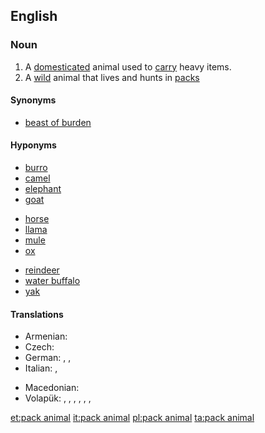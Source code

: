 ==English==
{{wikipedia}}

===Noun===
{{en-noun|sg=[[pack]] [[animal]]}}

# A [[domesticated]] animal used to [[carry]] heavy items.
# A [[wild]] animal that lives and hunts in [[pack]]s

====Synonyms====
* {{sense|animal used for carrying}} [[beast of burden]]

====Hyponyms====
{{rel-top|beasts of burden}}
* [[burro]]
* [[camel]]
* [[elephant]]
* [[goat]]
{{rel-mid3}}
* [[horse]]
* [[llama]]
* [[mule]]
* [[ox]]
{{rel-mid3}}
* [[reindeer]]
* [[water buffalo]]
* [[yak]]
{{rel-bottom}}

====Translations====
{{trans-top|animal used  to carry heavy items}}
* Armenian: {{t-|hy|գրաստ|tr=grast}}
* Czech: {{t-|cs|soumar|m}}
* German: {{t|de|Lasttier|n}}, {{t|de|Saumtier|n}}, {{qualifier|burro}} {{t|de|Packesel|m}}
* Italian: {{t-|it|animale da soma|m}},  {{t-|it|bestia da soma|f}}
{{trans-mid}}
* Macedonian: {{t|mk|товарно животно|n|tr=tóvarno žívotno}}
* Volapük: {{qualifier|generic}} {{t|vo|lodotanim}}, {{qualifier|ass}} {{t|vo|lodotacuk}}, {{qualifier|mule}} {{t|vo|lodotamulud}}, {{qualifier|hinny}} {{t|vo|lodotahinud}}, {{qualifier|horse}} {{t|vo|lodotajevod}}, {{qualifier|bovine}} {{t|vo|lodotabub}}, {{qualifier|ox}} {{t|vo|lodotahobub}}
{{trans-bottom}}

[[et:pack animal]]
[[it:pack animal]]
[[pl:pack animal]]
[[ta:pack animal]]